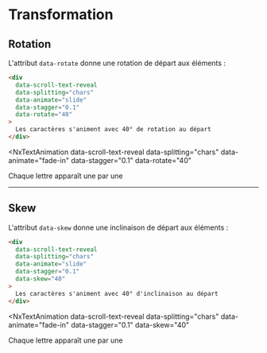 # Transformation


## Rotation

L'attribut `data-rotate` donne une rotation de départ aux éléments :

```html
<div 
  data-scroll-text-reveal 
  data-splitting="chars"
  data-animate="slide"
  data-stagger="0.1"
  data-rotate="40"
>
  Les caractères s'animent avec 40° de rotation au départ
</div>
```

<NxTextAnimation 
  data-scroll-text-reveal 
  data-splitting="chars"
  data-animate="fade-in"
  data-stagger="0.1"
  data-rotate="40"
>
  Chaque lettre apparaît une par une
</NxTextAnimation>

---

## Skew

L'attribut `data-skew` donne une inclinaison de départ aux éléments :

```html
<div 
  data-scroll-text-reveal 
  data-splitting="chars"
  data-animate="slide"
  data-stagger="0.1"
  data-skew="40"
>
  Les caractères s'animent avec 40° d'inclinaison au départ
</div>
```

<NxTextAnimation 
  data-scroll-text-reveal 
  data-splitting="chars"
  data-animate="fade-in"
  data-stagger="0.1"
  data-skew="40"
>
  Chaque lettre apparaît une par une
</NxTextAnimation>